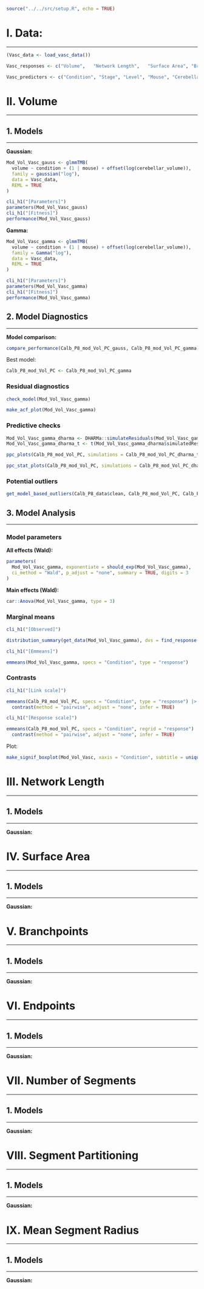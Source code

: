 ```r
source("../../src/setup.R", echo = TRUE)
```

<!------------------------------------------------------------------------------>
<!------------------------------------------------------------------------------>
# I. Data:
***

```r
(Vasc_data <- load_vasc_data())

Vasc_responses <- c("Volume",	"Network Length",	"Surface Area",	"Branchpoints",	"Endpoints",	"Number of Segments",	"Segment Partitioning",	"Mean Segment Radius",	"Mean Segment Length",	"Mean Segment Tortuosity",	"Mean Segment Volume",	"Mean Segment Surface Area")

Vasc_predictors <- c("Condition", "Stage", "Level", "Mouse", "Cerebellar Area", "Cerebellar Volume")

```


<!------------------------------------------------------------------------------>
<!------------------------------------------------------------------------------>
# II. Volume
***

<!------------------------------------------------------------------------------>
## 1. Models
***

**Gaussian:**

```r
Mod_Vol_Vasc_gauss <- glmmTMB(
  volume ~ condition + (1 | mouse) + offset(log(cerebellar_volume)),
  family = gaussian("log"),
  data = Vasc_data,
  REML = TRUE
)

cli_h1("[Parameters]")
parameters(Mod_Vol_Vasc_gauss)
cli_h1("[Fitness]")
performance(Mod_Vol_Vasc_gauss)
```

**Gamma:**

```r
Mod_Vol_Vasc_gamma <- glmmTMB(
  volume ~ condition + (1 | mouse) + offset(log(cerebellar_volume)),
  family = Gamma("log"),
  data = Vasc_data,
  REML = TRUE
)

cli_h1("[Parameters]")
parameters(Mod_Vol_Vasc_gamma)
cli_h1("[Fitness]")
performance(Mod_Vol_Vasc_gamma)
```


<!------------------------------------------------------------------------------>
## 2. Model Diagnostics
***

**Model comparison:**

```r
compare_performance(Calb_P8_mod_Vol_PC_gauss, Calb_P8_mod_Vol_PC_gamma)
```

Best model:

```r
Calb_P8_mod_Vol_PC <- Calb_P8_mod_Vol_PC_gamma
```


### Residual diagnostics

```r
check_model(Mod_Vol_Vasc_gamma)

make_acf_plot(Mod_Vol_Vasc_gamma)
```


### Predictive checks

```r
Mod_Vol_Vasc_gamma_dharma <- DHARMa::simulateResiduals(Mod_Vol_Vasc_gamma, plot = FALSE, n = 300, seed = getOption("seed"))
Mod_Vol_Vasc_gamma_dharma_t <- t(Mod_Vol_Vasc_gamma_dharma$simulatedResponse)
```

```r
ppc_plots(Calb_P8_mod_Vol_PC, simulations = Calb_P8_mod_Vol_PC_dharma_t, term = "Condition")
```

```r
ppc_stat_plots(Calb_P8_mod_Vol_PC, simulations = Calb_P8_mod_Vol_PC_dharma_t, term = "Condition")
```

### Potential outliers

```r
get_model_based_outliers(Calb_P8_data$clean, Calb_P8_mod_Vol_PC, Calb_P8_mod_Vol_PC_dharma, Calb_P8_responses)
```


<!------------------------------------------------------------------------------>
## 3. Model Analysis
***

### Model parameters

**All effects (Wald):**

```r
parameters(
  Mod_Vol_Vasc_gamma, exponentiate = should_exp(Mod_Vol_Vasc_gamma),
  ci_method = "Wald", p_adjust = "none", summary = TRUE, digits = 3
)
```

**Main effects (Wald):**

```r
car::Anova(Mod_Vol_Vasc_gamma, type = 3)
```


### Marginal means

```r
cli_h1("[Observed]")

distribution_summary(get_data(Mod_Vol_Vasc_gamma), dvs = find_response(Mod_Vol_Vasc_gamma), between = "Condition")

cli_h1("[Emmeans]")

emmeans(Mod_Vol_Vasc_gamma, specs = "Condition", type = "response")
```


### Contrasts

```r
cli_h1("[Link scale]")

emmeans(Calb_P8_mod_Vol_PC, specs = "Condition", type = "response") |> 
  contrast(method = "pairwise", adjust = "none", infer = TRUE)

cli_h1("[Response scale]")

emmeans(Calb_P8_mod_Vol_PC, specs = "Condition", regrid = "response") |>
  contrast(method = "pairwise", adjust = "none", infer = TRUE)
```


Plot:

```r
make_signif_boxplot(Mod_Vol_Vasc, xaxis = "Condition", subtitle = unique(Vasc_data$Stage))
```



<!------------------------------------------------------------------------------>
<!------------------------------------------------------------------------------>
# III. Network Length
***

<!------------------------------------------------------------------------------>
## 1. Models
***

**Gaussian:**

<!------------------------------------------------------------------------------>
<!------------------------------------------------------------------------------>
# IV. Surface Area
***

<!------------------------------------------------------------------------------>
## 1. Models
***

**Gaussian:**

<!------------------------------------------------------------------------------>
<!------------------------------------------------------------------------------>
# V. Branchpoints
***

<!------------------------------------------------------------------------------>
## 1. Models
***

**Gaussian:**

<!------------------------------------------------------------------------------>
<!------------------------------------------------------------------------------>
# VI. Endpoints
***

<!------------------------------------------------------------------------------>
## 1. Models
***

**Gaussian:**

<!------------------------------------------------------------------------------>
<!------------------------------------------------------------------------------>
# VII. Number of Segments
***

<!------------------------------------------------------------------------------>
## 1. Models
***

**Gaussian:**

<!------------------------------------------------------------------------------>
<!------------------------------------------------------------------------------>
# VIII. Segment Partitioning
***

<!------------------------------------------------------------------------------>
## 1. Models
***

**Gaussian:**

<!------------------------------------------------------------------------------>
<!------------------------------------------------------------------------------>
# IX. Mean Segment Radius
***

<!------------------------------------------------------------------------------>
## 1. Models
***

**Gaussian:**



